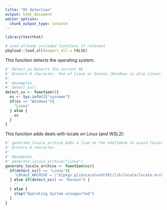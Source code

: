 ```yaml
---
title: "OS detection"
output: html_document
editor_options:
  chunk_output_type: console
---
```


```r
library(testthat)
```

```r
# Load already included functions if relevant
pkgload::load_all(export_all = FALSE)
```

This function detects the operating system:

```r
#' detect_os Detects the current OS
#' @return A character. One of Linux or Darwin (Windows is also Linux)
#'
#' @examples
#' detect_os()
detect_os <- function(){
  os <- Sys.info()["sysname"]
  if(os == "Windows"){
    "Linux"
  } else {
    os
  }
}
```

This function adds deals with locale on Linux (and WSL2):

```r
#' generate_locale_archive Adds a line to the shellHook to avoid locale warnings
#' @return A character.
#'
#' @examples
#' generate_locale_archive("Linux")
generate_locale_archive <- function(os){
  if(detect_os() == "Linux"){
    'LOCALE_ARCHIVE = \"${pkgs.glibcLocalesUtf8}/lib/locale/locale-archive\";'
  } else if(detect_os() == "Darwin") {
    ''
  } else {
    stop("Operating System unsupported")
  }
}
```

